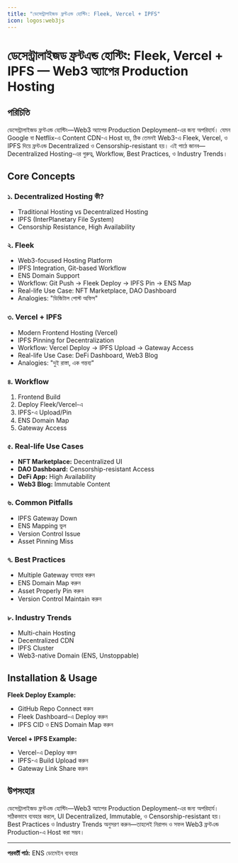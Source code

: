 ```yaml
---
title: "ডেসেন্ট্রালাইজড ফ্রন্টএন্ড হোস্টিং: Fleek, Vercel + IPFS"
icon: logos:web3js
---
```


# ডেসেন্ট্রালাইজড ফ্রন্টএন্ড হোস্টিং: Fleek, Vercel + IPFS — Web3 অ্যাপের Production Hosting

## পরিচিতি

ডেসেন্ট্রালাইজড ফ্রন্টএন্ড হোস্টিং—Web3 অ্যাপের Production Deployment-এর জন্য অপরিহার্য। যেমন Google বা Netflix-এ Content CDN-এ Host হয়, ঠিক তেমনই Web3-এ Fleek, Vercel, ও IPFS দিয়ে ফ্রন্টএন্ড Decentralized ও Censorship-resistant হয়। এই পাঠে জানব—Decentralized Hosting-এর গুরুত্ব, Workflow, Best Practices, ও Industry Trends।

## Core Concepts

### ১. Decentralized Hosting কী?
- Traditional Hosting vs Decentralized Hosting
- IPFS (InterPlanetary File System)
- Censorship Resistance, High Availability

### ২. Fleek
- Web3-focused Hosting Platform
- IPFS Integration, Git-based Workflow
- ENS Domain Support
- Workflow: Git Push → Fleek Deploy → IPFS Pin → ENS Map
- Real-life Use Case: NFT Marketplace, DAO Dashboard
- Analogies: "ডিজিটাল পোস্ট অফিস"

### ৩. Vercel + IPFS
- Modern Frontend Hosting (Vercel)
- IPFS Pinning for Decentralization
- Workflow: Vercel Deploy → IPFS Upload → Gateway Access
- Real-life Use Case: DeFi Dashboard, Web3 Blog
- Analogies: "দুই রাস্তা, এক গন্তব্য"

### ৪. Workflow
1. Frontend Build
2. Deploy Fleek/Vercel-এ
3. IPFS-এ Upload/Pin
4. ENS Domain Map
5. Gateway Access

### ৫. Real-life Use Cases
- **NFT Marketplace:** Decentralized UI
- **DAO Dashboard:** Censorship-resistant Access
- **DeFi App:** High Availability
- **Web3 Blog:** Immutable Content

### ৬. Common Pitfalls
- IPFS Gateway Down
- ENS Mapping ভুল
- Version Control Issue
- Asset Pinning Miss

### ৭. Best Practices
- Multiple Gateway ব্যবহার করুন
- ENS Domain Map করুন
- Asset Properly Pin করুন
- Version Control Maintain করুন

### ৮. Industry Trends
- Multi-chain Hosting
- Decentralized CDN
- IPFS Cluster
- Web3-native Domain (ENS, Unstoppable)

## Installation & Usage

**Fleek Deploy Example:**
- GitHub Repo Connect করুন
- Fleek Dashboard-এ Deploy করুন
- IPFS CID ও ENS Domain Map করুন

**Vercel + IPFS Example:**
- Vercel-এ Deploy করুন
- IPFS-এ Build Upload করুন
- Gateway Link Share করুন

## উপসংহার

ডেসেন্ট্রালাইজড ফ্রন্টএন্ড হোস্টিং—Web3 অ্যাপের Production Deployment-এর জন্য অপরিহার্য। সঠিকভাবে ব্যবহার করলে, UI Decentralized, Immutable, ও Censorship-resistant হয়। Best Practices ও Industry Trends অনুসরণ করুন—তাহলেই নিরাপদ ও সফল Web3 ফ্রন্টএন্ড Production-এ Host করা সম্ভব।

---

**পরবর্তী পাঠ:** ENS ডোমেইন ব্যবহার
